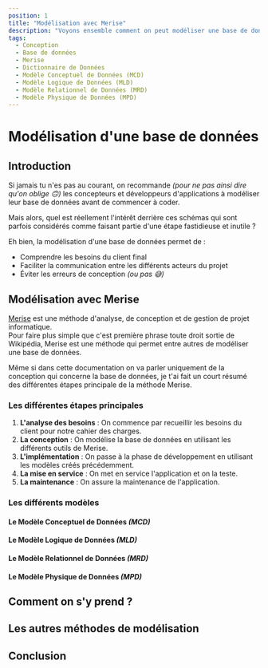 ```yaml
---
position: 1
title: "Modélisation avec Merise"
description: "Voyons ensemble comment on peut modéliser une base de données avec Merise !"
tags:
  - Conception
  - Base de données
  - Merise
  - Dictionnaire de Données
  - Modèle Conceptuel de Données (MCD)
  - Modèle Logique de Données (MLD)
  - Modèle Relationnel de Données (MRD)
  - Modèle Physique de Données (MPD)
---
```


# Modélisation d'une base de données

## Introduction

Si jamais tu n'es pas au courant, on recommande _(pour ne pas ainsi dire qu'on oblige 🙃)_ les concepteurs et développeurs d'applications à modéliser leur base de données avant de commencer à coder.

Mais alors, quel est réellement l'intérêt derrière ces schémas qui sont parfois considérés comme faisant partie d'une étape fastidieuse et inutile ?

Eh bien, la modélisation d'une base de données permet de :

- Comprendre les besoins du client final
- Faciliter la communication entre les différents acteurs du projet
- Éviter les erreurs de conception _(ou pas 😅)_

## Modélisation avec Merise

[Merise](https://fr.wikipedia.org/wiki/Merise_(informatique)) est une méthode d'analyse, de conception et de gestion de projet informatique.  
Pour faire plus simple que c'est première phrase toute droit sortie de Wikipédia, Merise est une méthode qui permet entre autres de modéliser une base de données.

Même si dans cette documentation on va parler uniquement de la conception qui concerne la base de données,
je t'ai fait un court résumé des différentes étapes principale de la méthode Merise.

### Les différentes étapes principales

1. **L'analyse des besoins** : On commence par recueillir les besoins du client pour notre cahier des charges.
2. **La conception** : On modélise la base de données en utilisant les différents outils de Merise.
3. **L'implémentation** : On passe à la phase de développement en utilisant les modèles créés précédemment.
4. **La mise en service** : On met en service l'application et on la teste.
5. **La maintenance** : On assure la maintenance de l'application.

### Les différents modèles

#### Le Modèle Conceptuel de Données _(MCD)_

#### Le Modèle Logique de Données _(MLD)_

#### Le Modèle Relationnel de Données _(MRD)_

#### Le Modèle Physique de Données _(MPD)_

## Comment on s'y prend ?

## Les autres méthodes de modélisation

## Conclusion
